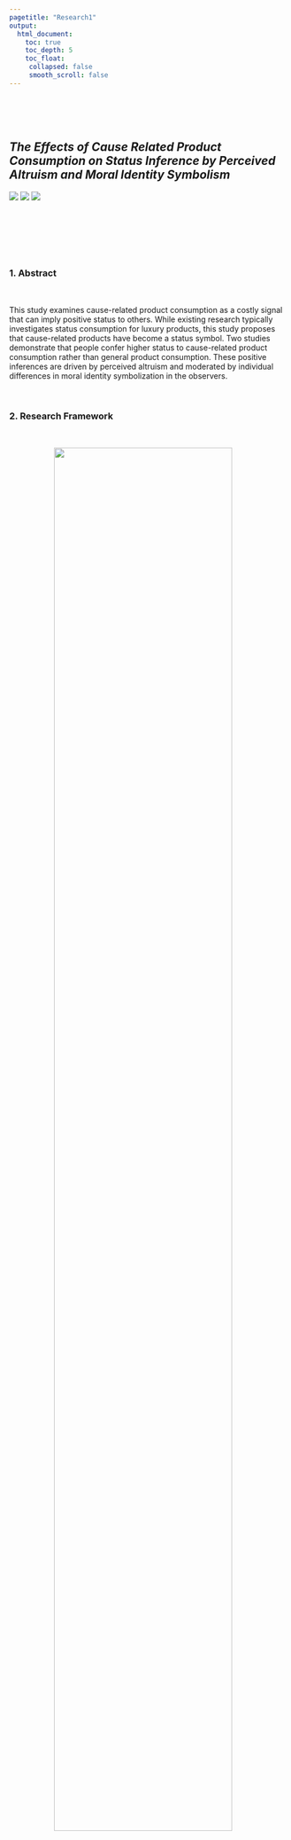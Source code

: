 ```yaml
---
pagetitle: "Research1"
output:
  html_document:
    toc: true
    toc_depth: 5
    toc_float:
     collapsed: false
     smooth_scroll: false
---
```


<link rel="stylesheet" href="styles.css" type="text/css">
<link rel="stylesheet" href="site_libs/academicons-1.9.1/css/academicons.min.css"/>

<br><br><br>

## *The Effects of Cause Related Product Consumption on Status Inference by Perceived Altruism and Moral Identity Symbolism *

![](https://img.shields.io/badge/-PROCESS macro-blue)
![](https://img.shields.io/badge/-SPSS-red)
![](https://img.shields.io/badge/-Excel-success)

<br>


<br><br><br>


### 1. Abstract
<br>

This study examines cause-related product consumption as a costly signal that can imply positive status to others. While existing research typically investigates status consumption for luxury products, this study proposes that cause-related products have become a status symbol. Two studies demonstrate that people confer higher status to 
cause-related product consumption rather than general product consumption. These positive inferences are driven by perceived altruism and moderated by individual differences in moral identity symbolization in the observers.


<br>


### 2. Research Framework
<br>

<p align="center">
<img src="images/framework.png" style="width:80%; border:0px solid; margin-right: 20px" align="center">
</p>

<br>



### 3. Hypotheses
<br>

-H1: Cause-related product consumption is expected to lead to higher status inferences 
compared to general product consumption.

-H2: The effect specified in H1 is mediated by perceived altruism.

-H3: In the effect of cause related products consumption on status inference through the 
perceived altruism, people with high moral identity symbolism will have a stronger effect 
than those with low moral identity symbolism.


<br>

### 4. Methodology & Results

  + Main Effect(H1).
  There was a significant difference in status inference based on cause-related product consumption, with status inference being significantly higher for cause-related product consumption compared to general product consumption (M no condition=4.779, SD=.779 vs. M condition=5.053, SD= .715, t(146)=-2.217, p=0.028). Thus, the impact of cause-related product consumption on status inference was confirmed to be significant


  + Mediation Effect(H2)
The mediation analysis showed that perceived altruism mediated the effect of cause Source Cause related Products Consumption Hayes(2013, model 4), I tested the significance of the mediator by 5000 bootstrapped 
samples.

  + As those two algorithms are very different, averaging predictions is likely to improve the predictions. As the Lasso cross validated RMSE is better than XGBoost's CV score, I decided to weight the Lasso results double.

<br>

### 5. Full Thesis

Please click [HERE](files/msthesis.pdf) for the full manuscript.

<br>


